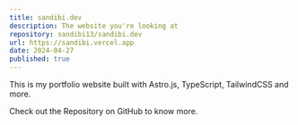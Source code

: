 ```yaml
---
title: sandibi.dev
description: The website you're looking at
repository: sandibi13/sandibi.dev
url: https://sandibi.vercel.app
date: 2024-04-27
published: true
---
```



This is my portfolio website built with Astro.js, TypeScript, TailwindCSS and more.

Check out the Repository on GitHub to know more.